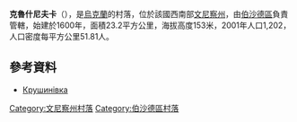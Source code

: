 {{coord|48|29|8|N|29|35|8|E|scale:30000|display=title}}

'''克魯什尼夫卡'''（{{lang-uk|Крушинівка}}），是[[烏克蘭|烏克蘭]]的村落，位於該國西南部[[文尼察州|文尼察州]]，由[[伯沙德區|伯沙德區]]負責管轄，始建於1600年，面積23.2平方公里，海拔高度153米，2001年人口1,202，人口密度每平方公里51.81人。

==參考資料==
*[http://w1.c1.rada.gov.ua/pls/z7503/A005?rdat1=01.04.2014&rf7571=1476 Крушинівка]

[[Category:文尼察州村落|Category:文尼察州村落]]
[[Category:伯沙德區村落|Category:伯沙德區村落]]


{{Vinnytsia-geo-stub}}